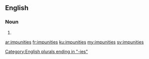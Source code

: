 ==English==

===Noun===
{{head|en|plural}}

# {{plural of|impunity|lang=en|nocat=1}}

[[Category:English plurals ending in "-ies"]]

[[ar:impunities]]
[[fr:impunities]]
[[ku:impunities]]
[[my:impunities]]
[[sv:impunities]]